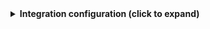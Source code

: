<details>
<summary><b>Integration configuration (click to expand)</b></summary>

:::note Control Stage Fetching
To prevent overwhelming your Ocean instance with potentially thousands of stages from Jenkins, the integration requires you to specify a specific job. This ensures that Ocean only retrieves stages related to that job, keeping things focused and efficient.

**Important**: The integration will also fetch stages from all nested jobs within the specified job.
:::

```yaml showLineNumbers
- kind: stage
  selector:
    query: 'true'
    # Example jobUrl - replace with your own Jenkins job URL
    jobUrl: http://your-jenkins-server/job/your-project/job/your-job
  port:
    entity:
      mappings:
        identifier: >-
          ._links.self.href  | sub("^.*?/"; "") | gsub("%20"; "-") |
          gsub("%252F"; "-") | gsub("/"; "-")
        title: .name
        blueprint: '"jenkinsStage"'
        properties:
          status: .status
          startTimeMillis: .startTimeMillis
          durationMillis: .durationMillis
          stageUrl: env.OCEAN__INTEGRATION__CONFIG__JENKINS_HOST  + ._links.self.href
        relations:
          parentBuild: >-
            ._links.self.href | sub("/execution/node/[0-9]+/wfapi/describe$";
            "") | sub("^.*?/"; "") | gsub("%20"; "-") | gsub("%252F"; "-") |
            gsub("/"; "-")
# Additional stage configurations follow the same pattern.
- kind: stage
  selector:
    query: 'true'
    # Example jobUrl - replace with your own Jenkins job URL
    jobUrl: http://your-jenkins-server/job/your-project/job/another-job
  port:
    entity:
      mappings:
        identifier: >-
          ._links.self.href  | sub("^.*?/"; "") | gsub("%20"; "-") |
          gsub("%252F"; "-") | gsub("/"; "-")
        title: .name
        blueprint: '"jenkinsStage"'
        properties:
          status: .status
          startTimeMillis: .startTimeMillis
          durationMillis: .durationMillis
          stageUrl: env.OCEAN__INTEGRATION__CONFIG__JENKINS_HOST  + ._links.self.href
        relations:
          parentBuild: >-
            ._links.self.href | sub("/execution/node/[0-9]+/wfapi/describe$";
            "") | sub("^.*?/"; "") | gsub("%20"; "-") | gsub("%252F"; "-") |
            gsub("/"; "-")
- kind: stage
  selector:
    query: 'true'
    # Example jobUrl - replace with your own Jenkins job URL
    jobUrl: http://your-jenkins-server/job/your-project/job/third-job
  port:
    entity:
      mappings:
        identifier: >-
          ._links.self.href  | sub("^.*?/"; "") | gsub("%20"; "-") |
          gsub("%252F"; "-") | gsub("/"; "-")
        title: .name
        blueprint: '"jenkinsStage"'
        properties:
          status: .status
          startTimeMillis: .startTimeMillis
          durationMillis: .durationMillis
          stageUrl: env.OCEAN__INTEGRATION__CONFIG__JENKINS_HOST  + ._links.self.href
        relations:
          parentBuild: >-
            ._links.self.href | sub("/execution/node/[0-9]+/wfapi/describe$";
            "") | sub("^.*?/"; "") | gsub("%20"; "-") | gsub("%252F"; "-") |
            gsub("/"; "-")
```
</details>